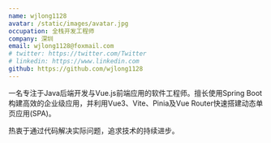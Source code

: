 ```yaml
---
name: wjlong1128
avatar: /static/images/avatar.jpg
occupation: 全栈开发工程师
company: 深圳
email: wjlong1128@foxmail.com
# twitter: https://twitter.com/Twitter
# linkedin: https://www.linkedin.com
github: https://github.com/wjlong1128
---
```


一名专注于Java后端开发与Vue.js前端应用的软件工程师。擅长使用Spring Boot构建高效的企业级应用，并利用Vue3、Vite、Pinia及Vue Router快速搭建动态单页应用(SPA)。

热衷于通过代码解决实际问题，追求技术的持续进步。